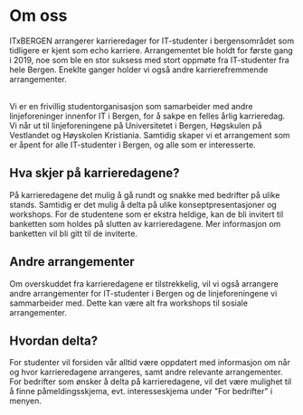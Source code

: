 # Om oss

ITxBERGEN arrangerer karrieredager for IT-studenter i bergensområdet
som tidligere er kjent som echo karriere. Arrangementet ble holdt
for første gang i 2019, noe som ble en stor suksess med stort
oppmøte fra IT-studenter fra hele Bergen. Eneklte ganger holder vi
også andre karrierefremmende arrangementer.

<br />
Vi er en frivillig studentorganisasjon som samarbeider med andre linjeforeninger
innenfor IT i Bergen, for å sakpe en felles årlig karrieredag. Vi når ut til linjeforeningene
på Universitetet i Bergen, Høgskulen på Vestlandet og Høyskolen Kristiania. Samtidig
skaper vi et arrangement som er åpent for alle IT-studenter i Bergen, og alle som
er interesserte.

## Hva skjer på karrieredagene?

På karrieredagene det mulig å gå rundt og snakke med bedrifter på ulike stands. Samtidig er det mulig å delta på ulike konseptpresentasjoner og workshops. For de studentene som er ekstra heldige, kan de bli invitert til banketten som holdes på slutten av karrieredagene. Mer informasjon om banketten vil bli gitt til de inviterte.

## Andre arrangementer

Om overskuddet fra karrieredagene er tilstrekkelig, vil vi også arrangere andre arrangementer for IT-studenter i Bergen og de linjeforeningene vi sammarbeider med. Dette kan være alt fra workshops til sosiale arrangementer.

## Hvordan delta?

For studenter vil forsiden vår alltid være oppdatert med informasjon om når og hvor karrieredagene arrangeres, samt andre relevante arrangementer. For bedrifter som ønsker å delta på karrieredagene, vil det være mulighet til å finne påmeldingsskjema, evt. interesseskjema under "For bedrifter" i menyen.
